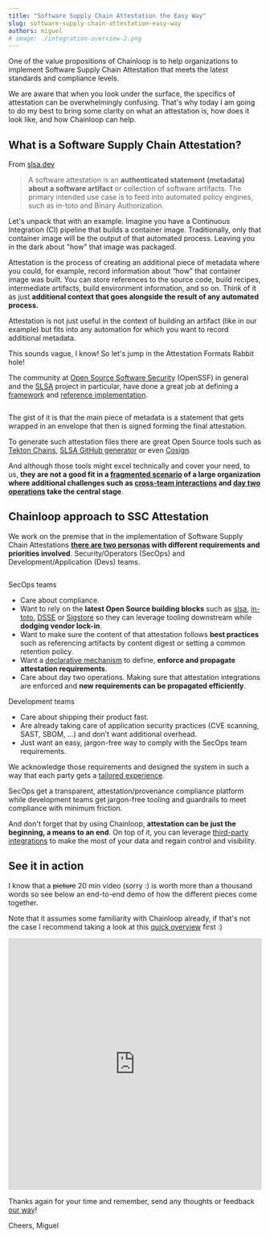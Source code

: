 ```yaml
---
title: "Software Supply Chain Attestation the Easy Way"
slug: software-supply-chain-attestation-easy-way
authors: miguel
# image: ./integration-overview-2.png
---
```



One of the value propositions of Chainloop is to help organizations to implement Software Supply Chain Attestation that meets the latest standards and compliance levels.

We are aware that when you look under the surface, the specifics of attestation can be overwhelmingly confusing. That's why today I am going to do my best to bring some clarity on what an attestation is, how does it look like, and how Chainloop can help.

<!--truncate-->

## What is a Software Supply Chain Attestation?

From [slsa.dev](https://slsa.dev/attestation-model)

> A software attestation is an **authenticated statement (metadata) about a software artifact** or collection of software artifacts.
> The primary intended use case is to feed into automated policy engines, such as in-toto and Binary Authorization.

Let's unpack that with an example. Imagine you have a Continuous Integration (CI) pipeline that builds a container image. Traditionally, only that container image will be the output of that automated process. Leaving you in the dark about "how" that image was packaged.

Attestation is the process of creating an additional piece of metadata where you could, for example, record information about “how” that container image was built. You can store references to the source code, build recipes, intermediate artifacts, build environment information, and so on. Think of it as just **additional context that goes alongside the result of any automated process.**

Attestation is not just useful in the context of building an artifact (like in our example) but fits into any automation for which you want to record additional metadata.

This sounds vague, I know! So let's jump in the Attestation Formats Rabbit hole!

The community at [Open Source Software Security](https://openssf.org/) (OpenSSF) in general and the [SLSA](https://slsa.dev) project in particular, have done a great job at defining a [framework](https://slsa.dev/spec/v0.1/levels#detailed-explanation) and [reference implementation](https://slsa.dev/attestation-model#recommended-suite).

<Image img={LayersImage} />

The gist of it is that the main piece of metadata is a statement that gets wrapped in an envelope that then is signed forming the final attestation.

To generate such attestation files there are great Open Source tools such as [Tekton Chains](https://tekton.dev/docs/chains/), [SLSA GitHub generator](https://github.com/slsa-framework/slsa-github-generator) or even [Cosign](https://docs.sigstore.dev/cosign/attestation/).

And although those tools might excel technically and cover your need, to us, **they are not a good fit in a [fragmented scenario](/blog/introducing-chainloop) of a large organization where additional challenges such as [cross-team interactions](/blog/a-tale-of-supply-chain-attestation#day-one-integration) and [day two operations](/blog/a-tale-of-supply-chain-attestation#day-two-challenges) take the central stage**.

## Chainloop approach to SSC Attestation

We work on the premise that in the implementation of Software Supply Chain Attestations **[there are two personas](/how-does-it-work/#role-tailored-experience) with different requirements and priorities involved**. Security/Operators (SecOps) and Development/Application (Devs) teams.

<Image img={OverViewImage} />

SecOps teams

- Care about compliance.
- Want to rely on the **latest Open Source building blocks** such as [slsa](https://slsa.dev/), [in-toto](https://in-toto.io/), [DSSE](https://github.com/secure-systems-lab/dsse) or [Sigstore](https://www.sigstore.dev/) so they can leverage tooling downstream while **dodging vendor lock-in**.
- Want to make sure the content of that attestation follows **best practices** such as referencing artifacts by content digest or setting a common retention policy.
- Want a [declarative mechanism](/reference/operator/contract) to define, **enforce and propagate attestation requirements**.
- Care about day two operations. Making sure that attestation integrations are enforced and **new requirements can be propagated efficiently**.

Development teams

- Care about shipping their product fast.
- Are already taking care of application security practices (CVE scanning, SAST, SBOM, …) and don’t want additional overhead.
- Just want an easy, jargon-free way to comply with the SecOps team requirements.

We acknowledge those requirements and designed the system in such a way that each party gets a [tailored experience](/how-does-it-work/#role-tailored-experience).

SecOps get a transparent, attestation/provenance compliance platform while development teams get jargon-free tooling and guardrails to meet compliance with minimum friction.

And don't forget that by using Chainloop, **attestation can be just the beginning, a means to an end**. On top of it, you can leverage [third-party integrations](/how-does-it-work/#third-party-integration-fan-out) to make the most of your data and regain control and visibility.

## See it in action

I know that a ~~picture~~ 20 min video (sorry :) is worth more than a thousand words so see below an end-to-end demo of how the different pieces come together.

Note that it assumes some familiarity with Chainloop already, if that's not the case I recommend taking a look at this [quick overview](/how-does-it-work/) first :)

<iframe
  width="100%"
  height="500"
  src="https://www.youtube.com/embed/Q_0dlBqKtIU"
  title="YouTube video player"
  frameborder="0"
  allow="accelerometer; autoplay; clipboard-write; encrypted-media; gyroscope; picture-in-picture; web-share"
  allowfullscreen
></iframe>

Thanks again for your time and remember, send any thoughts or feedback [our way](https://us21.list-manage.com/contact-form?u=801f42b3abafc40b1a17c5f25&form_id=3f3bbfe15e6fcd4a60be9b966652cfd5)!

Cheers,
Miguel

<MailingListForm />
